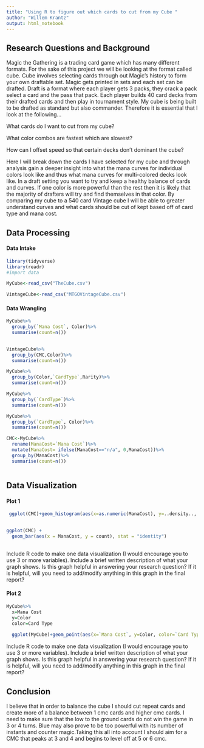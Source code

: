 ```yaml
---
title: "Using R to figure out which cards to cut from my Cube "
author: "Willem Krantz"
output: html_notebook
---
```


## Research Questions and Background

Magic the Gathering is a trading card game which has many different formats. For the sake of this project we will be looking at the format called cube. Cube involves selecting cards through out Magic's history to form your own draftable set. Magic gets printed in sets and each set can be drafted. Draft is a format where each player gets 3 packs, they crack a pack select a card and the pass that pack. Each player builds 40 card decks from their drafted cards and then play in tournament style. My cube is being built to be drafted as standard but also commander. Therefore it is essential that I look at the following... 

What cards do I want to cut from my cube?

What color combos are fastest which are slowest? 

How can I offset speed so that certain decks don't dominant the cube?

Here I will break down the cards I have selected for my cube and through analysis gain a deeper insight into what the mana curves for individual colors look like and thus what mana curves for multi-colored decks look like. In a draft setting you want to try and keep a healthy balance of cards and curves. If one color is more powerful than the rest then it is likely that the majority of drafters will try and find themselves in that color. By comparing my cube to a 540 card Vintage cube I will be able to greater understand curves and what cards should be cut of kept based off of card type and mana cost. 



## Data Processing 

#### Data Intake 

```r
library(tidyverse)
library(readr)   
#import data 

MyCube<-read_csv("TheCube.csv")

VintageCube<-read_csv("MTGOVintageCube.csv")
```


#### Data Wrangling 

```r
MyCube%>%
  group_by(`Mana Cost`, Color)%>%
  summarise(count=n())
  
```
```r
VintageCube%>%
  group_by(CMC,Color)%>%
  summarise(count=n())
```
```r
MyCube%>%
  group_by(Color,`CardType`,Rarity)%>%
  summarise(count=n())
```
```r
MyCube%>%
  group_by(`CardType`)%>%
  summarise(count=n())
```
```r
MyCube%>%
  group_by(`CardType`, Color)%>%
  summarise(count=n())

```
```r
CMC<-MyCube%>%
  rename(ManaCost=`Mana Cost`)%>%
  mutate(ManaCost= ifelse(ManaCost=="n/a", 0,ManaCost))%>%
  group_by(ManaCost)%>%
  summarise(count=n())

```
```r


```






## Data Visualization

#### Plot 1
```r
 ggplot(CMC)+geom_histogram(aes(x=as.numeric(ManaCost), y=..density.., weight=count))
       

ggplot(CMC) +
  geom_bar(aes(x = ManaCost, y = count), stat = "identity")
       
```

Include R code to make one data visualization (I would encourage you to use 3 or more variables). Include a brief written description of what your graph shows. Is this graph helpful in answering your research question? If it is helpful, will you need to add/modify anything in this graph in the final report? 

#### Plot 2
```r
MyCube%>% 
  x=Mana Cost 
  y=Color
  color=Card Type 
  
  ggplot(MyCube)+geom_point(aes(x=`Mana Cost`, y=Color, color=`Card Type`))+geom_smooth(aes(x=`Mana Cost`, y=Color, color=`Card Type`))
```

Include R code to make one data visualization (I would encourage you to use 3 or more variables). Include a brief written description of what your graph shows. Is this graph helpful in answering your research question? If it is helpful, will you need to add/modify anything in this graph in the final report? 


## Conclusion

I believe that in order to balance the cube I should cut repeat cards and create more of a balance between 1 cmc cards and higher cmc cards. I need to make sure that the low to the ground cards do not win the game in 3 or 4 turns. Blue may also prove to be too powerful with its number of instants and counter magic.Taking this all into account I should aim for a CMC that peaks at 3 and 4 and begins to level off at 5 or 6 cmc. 
